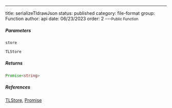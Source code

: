 ---
title: serializeTldrawJson
status: published
category: file-format
group: Function
author: api
date: 06/23/2023
order: 2
---<Small>Public Function</Small>




##### Parameters


<ParametersTable>

<ParametersTableRow>
<ParametersTableName>

`store`

</ParametersTableName>
<ParametersTableDescription>

```ts
TLStore
```



</ParametersTableDescription>
</ParametersTableRow>
</ParametersTable>

##### Returns


```ts
Promise<string>
```

##### References

[TLStore](/gen/tlschema/TLStore-type), [Promise](/gen/Promise-interface)

